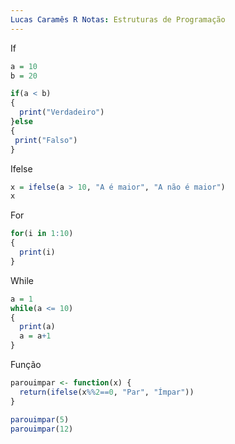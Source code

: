 ```yaml
---
Lucas Caramês R Notas: Estruturas de Programação
---
```


If
```r
a = 10
b = 20

if(a < b)
{
  print("Verdadeiro")
}else
{
 print("Falso") 
}

```
Ifelse

```r
x = ifelse(a > 10, "A é maior", "A não é maior")
x
```

For
```r
for(i in 1:10)
{
  print(i)
}
```

While
```r
a = 1
while(a <= 10)
{
  print(a)
  a = a+1
}
```

Função
```r
parouimpar <- function(x) {
  return(ifelse(x%%2==0, "Par", "Ímpar"))
}

parouimpar(5)
parouimpar(12)
```